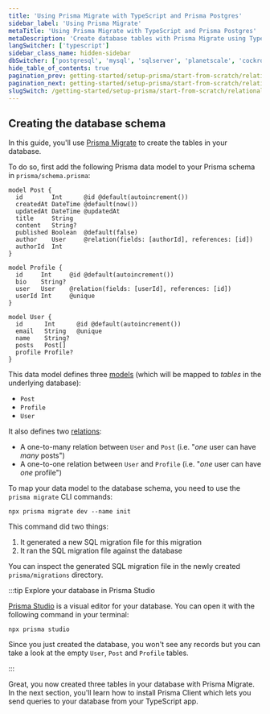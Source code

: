 ```yaml
---
title: 'Using Prisma Migrate with TypeScript and Prisma Postgres'
sidebar_label: 'Using Prisma Migrate'
metaTitle: 'Using Prisma Migrate with TypeScript and Prisma Postgres'
metaDescription: 'Create database tables with Prisma Migrate using TypeScript and Prisma Postgres'
langSwitcher: ['typescript']
sidebar_class_name: hidden-sidebar
dbSwitcher: ['postgresql', 'mysql', 'sqlserver', 'planetscale', 'cockroachdb', 'prismaPostgres']
hide_table_of_contents: true
pagination_prev: getting-started/setup-prisma/start-from-scratch/relational-databases/connect-your-database-typescript-prismaPostgres
pagination_next: getting-started/setup-prisma/start-from-scratch/relational-databases/install-prisma-client-typescript-prismaPostgres
slugSwitch: /getting-started/setup-prisma/start-from-scratch/relational-databases/using-prisma-migrate-
---
```

 
## Creating the database schema

In this guide, you'll use [Prisma Migrate](/orm/prisma-migrate) to create the tables in your database. 

To do so, first add the following Prisma data model to your Prisma schema in `prisma/schema.prisma`:

```prisma file=prisma/schema.prisma copy
model Post {
  id        Int      @id @default(autoincrement())
  createdAt DateTime @default(now())
  updatedAt DateTime @updatedAt
  title     String
  content   String?
  published Boolean  @default(false)
  author    User     @relation(fields: [authorId], references: [id])
  authorId  Int
}

model Profile {
  id     Int     @id @default(autoincrement())
  bio    String?
  user   User    @relation(fields: [userId], references: [id])
  userId Int     @unique
}

model User {
  id      Int      @id @default(autoincrement())
  email   String   @unique
  name    String?
  posts   Post[]
  profile Profile?
}
```

This data model defines three [models](/orm/prisma-schema/data-model/models) (which will be mapped to _tables_ in the underlying database):
- `Post`
- `Profile`
- `User`

It also defines two [relations](/orm/prisma-schema/data-model/relations):
- A one-to-many relation between `User` and `Post` (i.e. "_one_ user can have _many_ posts")
- A one-to-one relation between `User` and `Profile` (i.e. "_one_ user can have _one_ profile")

To map your data model to the database schema, you need to use the `prisma migrate` CLI commands:

```terminal
npx prisma migrate dev --name init
```

This command did two things:

1. It generated a new SQL migration file for this migration
1. It ran the SQL migration file against the database

You can inspect the generated SQL migration file in the newly created `prisma/migrations` directory.

:::tip Explore your database in Prisma Studio

[Prisma Studio](/orm/tools/prisma-studio) is a visual editor for your database. You can open it with the following command in your terminal:

```
npx prisma studio
```

Since you just created the database, you won't see any records but you can take a look at the empty `User`, `Post` and `Profile` tables.

:::

Great, you now created three tables in your database with Prisma Migrate. In the next section, you'll learn how to install Prisma Client which lets you send queries to your database from your TypeScript app.
